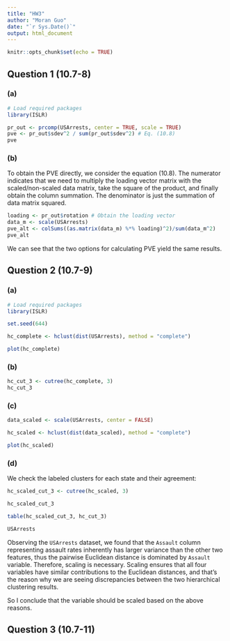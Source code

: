 ```yaml
---
title: "HW3"
author: "Moran Guo"
date: "`r Sys.Date()`"
output: html_document
---
```


```r
knitr::opts_chunk$set(echo = TRUE)
```

## Question 1 (10.7-8)

### (a)

```r
# Load required packages
library(ISLR)

pr_out <- prcomp(USArrests, center = TRUE, scale = TRUE)
pve <- pr_out$sdev^2 / sum(pr_out$sdev^2) # Eq. (10.8)
pve
```

### (b)

To obtain the PVE directly, we consider the equation $(10.8)$. The numerator indicates that we need to multiply the loading vector matrix with the scaled/non-scaled data matrix, take the square of the product, and finally obtain the column summation. The denominator is just the summation of data matrix squared.

```r
loading <- pr_out$rotation # Obtain the loading vector
data_m <- scale(USArrests)
pve_alt <- colSums((as.matrix(data_m) %*% loading)^2)/sum(data_m^2)
pve_alt
```

We can see that the two options for calculating PVE yield the same results.

## Question 2 (10.7-9)

### (a)

```r
# Load required packages 
library(ISLR)

set.seed(644)

hc_complete <- hclust(dist(USArrests), method = "complete")

plot(hc_complete)
```

### (b)

```r
hc_cut_3 <- cutree(hc_complete, 3)
hc_cut_3
```

### (c)

```r

data_scaled <- scale(USArrests, center = FALSE)

hc_scaled <- hclust(dist(data_scaled), method = "complete")

plot(hc_scaled)
```

### (d)

We check the labeled clusters for each state and their agreement:

```r
hc_scaled_cut_3 <- cutree(hc_scaled, 3)

hc_scaled_cut_3

table(hc_scaled_cut_3, hc_cut_3)

USArrests
```

Observing the `USArrests` dataset, we found that the `Assault` column representing assault rates inherently has larger variance than the other two features, thus the pairwise Euclidean distance is dominated by `Assault` variable. Therefore, scaling is necessary. Scaling ensures that all four variables have similar contributions to the Euclidean distances, and that's the reason why we are seeing discrepancies between the two hierarchical clustering results. 

So I conclude that the variable should be scaled based on the above reasons.

## Question 3 (10.7-11)

